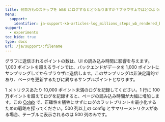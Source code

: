 ---
title: 何百万ものステップを W&B にログするとどうなりますか？ブラウザ上ではどのようにレンダリングされますか？
menu:
  support:
    identifier: ja-support-kb-articles-log_millions_steps_wb_rendered_browser
support:
  - experiments
toc_hide: true
type: docs
url: /ja/support/:filename
---
グラフに送信されるポイントの数は、UI の読み込み時間に影響を与えます。1,000 ポイントを超えるラインでは、バックエンドがデータを 1,000 ポイントにサンプリングしてからブラウザに送信します。このサンプリングは非決定論的であり、ページを更新するたびに異なるサンプルポイントとなります。

1 メトリクスあたり 10,000 ポイント未満のログを記録してください。1 行に 100 万ポイントを超えてログを記録すると、ページの読み込み時間が大幅に増加します。この [Colab](http://wandb.me/log-hf-colab) で、正確性を犠牲にせずにログのフットプリントを最小化するための戦略を探ってください。500 列以上の config とサマリーメトリクスがある場合、テーブルに表示されるのは 500 列のみです。